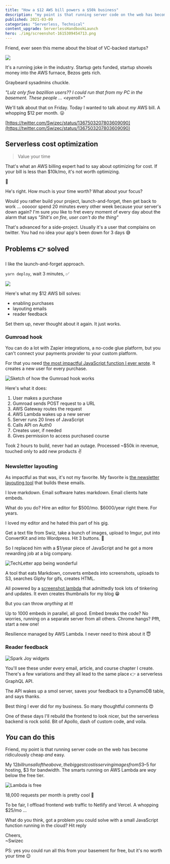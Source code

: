 ```yaml
---
title: "How a $12 AWS bill powers a $50k business"
description: "my point is that running server code on the web has become ridiculously cheap *and* easy"
published: 2021-03-09
categories: "Serverless, Technical"
content_upgrade: ServerlessHandbookLaunch
hero: ./img/screenshot-1615309454713.png
---
```



Friend, ever seen this meme about the bloat of VC-backed startups?

![](./img/SzYypgjpgchiaa3.jpeg)

It's a running joke in the industry. Startup gets funded, startup shovels money into the AWS furnace, Bezos gets rich.

Graybeard sysadmins chuckle.

_"Lulz only five bazillion users?? I could run that from my PC in the basement. These people ... &lt;eyeroll>"_

We'll talk about that on Friday. Today I wanted to talk about _my_ AWS bill. A whopping \$12 per month. 😛

[https://twitter.com/Swizec/status/1367503207803609090](https://twitter.com/Swizec/status/1367503207803609090)

## Serverless cost optimization

> Value your time

That's what an AWS billing expert had to say about optimizing for cost. If your bill is less than \$10k/mo, it's not worth optimizing.

🤯

He's right. How much is your time worth? What about your focus?

Would you rather build your project, launch-and-forget, then get back to work ... ooooor spend 20 minutes every other week because your server's down again? I'm sure _you_ like to fret every moment of every day about the alarm that says _"Shit's on fire, user can't do the thing"_

<ServerlessHandbookLaunch />

That's advanced for a side-project. Usually it's a user that complains on twitter. You had no idea your app's been down for 3 days 😅

## Problems 👉 solved

I like the launch-and-forget approach.

`yarn deploy`, wait 3 minutes, ✅

![](giphy:perfection)

Here's what my \$12 AWS bill solves:

- enabling purchases
- layouting emails
- reader feedback

Set them up, never thought about it again. It just works.

### Gumroad hook

You can do a lot with Zapier integrations, a no-code glue platform, but you can't connect your payments provider to your custom platform.

For that you need [the most impactful JavaScript function I ever wrote](https://swizec.com/blog/a-javascript-function-that-makes-dollar40000+year). It creates a new user for every purchase.

![Sketch of how the Gumroad hook works](./img/Sketch-of-how-the-Gumroad-hook-works077gb0.png)

Here's what it does:

1.  User makes a purchase
2.  Gumroad sends POST request to a URL
3.  AWS Gateway routes the request
4.  AWS Lambda wakes up a new server
5.  Server runs 20 lines of JavaScript
6.  Calls API on Auth0
7.  Creates user, if needed
8.  Gives permission to access purchased course

Took 2 hours to build, never had an outage. Processed ~\$50k in revenue, touched only to add new products ✌️

### Newsletter layouting

As impactful as that was, it's not my favorite. My favorite is [the newsletter layouting tool](https://techletter.app) that builds these emails.

I love markdown. Email software hates markdown. Email clients hate embeds.

What do you do? Hire an editor for $500/mo. $6000/year right there. For years.

I loved my editor and he hated this part of his gig.

Get a text file from Swiz, take a bunch of images, upload to Imgur, put into ConvertKit and into Wordpress. Hit 3 buttons. 🤮

So I replaced him with a \$1/year piece of JavaScript and he got a more rewarding job at a big company.

![TechLetter app being wonderful](./img/TechLetter-app-being-wonderfulh0djie.gif)

A tool that eats Markdown, converts embeds into screenshots, uploads to S3, searches Giphy for gifs, creates HTML.

All powered by a [screenshot lambda](https://github.com/Swizec/lambda-screenshot-as-a-service) that admittedly took lots of tinkering and updates. It even creates thumbnails for my blog 😁

But you can throw _anything_ at it!

Up to 1000 embeds in parallel, all good. Embed breaks the code? No worries, running on a separate server from all others. Chrome hangs? Pfft, start a new one!

Resilience managed by AWS Lambda. I never need to think about it 😇

### Reader feedback

![Spark Joy widgets](./img/Spark-Joy-widgetsfic4fd.png)

You'll see these under every email, article, and course chapter I create. There's a few variations and they all lead to the same place 👉 a serverless GraphQL API.

The API wakes up a smol server, saves your feedback to a DynamoDB table, and says thanks.

Best thing I ever did for my business. So many thoughtful comments 😍

One of these days I'll rebuild the frontend to look nicer, but the serverless backend is rock solid. Bit of Apollo, dash of custom code, and voila.

## _You_ can do this

Friend, my point is that running server code on the web has become ridiculously cheap _and_ easy.

My $12 bill runs all of the above, the biggest cost is serving images from S3 – $5 for hosting, \$3 for bandwidth. The smarts running on AWS Lambda are _way_ below the free tier.

![Lambda is free](./img/Lambda-is-freedf7cb4.png)

18,000 requests per month is pretty cool 🚀

To be fair, I offload frontend web traffic to Netlify and Vercel. A whopping \$25/mo ...

What do you think, got a problem you could solve with a small JavaScript function running in the cloud? Hit reply

Cheers,<br/>
~Swizec

PS: yes you could run all this from your basement for free, but it's no worth your time 😉
